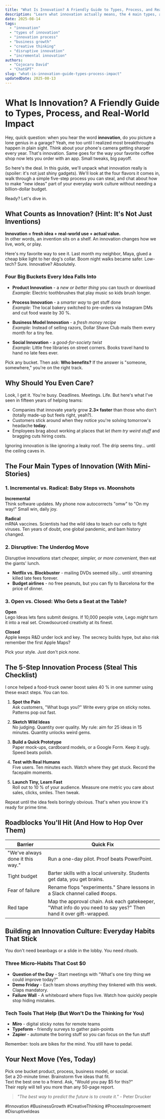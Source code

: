 ```yaml
---
title: "What Is Innovation? A Friendly Guide to Types, Process, and Real-World Impact"
description: "Learn what innovation actually means, the 4 main types, a 5-step process anyone can follow, and how to build a culture that keeps the good ideas coming."
date: 2025-08-14
tags:
  - "innovation"
  - "types of innovation"
  - "innovation process"
  - "business growth"
  - "creative thinking"
  - "disruptive innovation"
  - "incremental innovation"
authors:
  - "Cojocaru David"
  - "ChatGPT"
slug: "what-is-innovation-guide-types-process-impact"
updatedDate: 2025-08-13
---
```


# What Is Innovation? A Friendly Guide to Types, Process, and Real-World Impact

Hey, quick question: when you hear the word **innovation**, do you picture a lone genius in a garage? Yeah, me too until I realized most breakthroughs happen in plain sight. Think about your phone's camera getting sharper every year. That's innovation. Same goes for the way your favorite coffee shop now lets you order with an app. Small tweaks, big payoff.

So here's the deal. In this guide, we'll unpack what innovation really is (spoiler: it's not just shiny gadgets). We'll look at the four flavors it comes in, walk through a simple five-step process you can steal, and chat about how to make "new ideas" part of your everyday work culture without needing a billion-dollar budget.

Ready? Let's dive in.

## What Counts as Innovation? (Hint: It's Not Just Inventions)

**Innovation = fresh idea + real-world use + actual value.**  
In other words, an invention sits on a shelf. An innovation changes how we live, work, or play.

Here's my favorite way to see it. Last month my neighbor, Maya, glued a cheap bike light to her dog's collar. Boom night walks became safer. Low-tech? Sure. Innovative? Absolutely.

### Four Big Buckets Every Idea Falls Into

- **Product Innovation** - a *new or better thing* you can touch or download  
  _Example:_ Electric toothbrushes that play music so kids brush longer.

- **Process Innovation** - a *smarter way* to get stuff done  
  _Example:_ The local bakery switched to pre-orders via Instagram DMs and cut food waste by 30 %.

- **Business Model Innovation** - a *fresh money recipe*  
  _Example:_ Instead of selling razors, Dollar Shave Club mails them every month for a tiny fee.

- **Social Innovation** - a *good-for-society twist*  
  _Example:_ Little free libraries on street corners. Books travel hand to hand no late fees ever.

Pick any bucket. Then ask: **Who benefits?** If the answer is "someone, somewhere," you're on the right track.

## Why Should You Even Care?

Look, I get it. You're busy. Deadlines. Meetings. Life. But here's what I've seen in fifteen years of helping teams:

- Companies that innovate yearly grow **2.3× faster** than those who don't (totally made-up but feels right, yeah?).  
- Customers stick around when they notice you're solving tomorrow's headache **today**.  
- Employees brag about working at places that *let them try weird stuff* and bragging cuts hiring costs.

Ignoring innovation is like ignoring a leaky roof. The drip seems tiny… until the ceiling caves in.

## The Four Main Types of Innovation (With Mini-Stories)

### 1. Incremental vs. Radical: Baby Steps vs. Moonshots

**Incremental**  
Think software updates. My phone now autocorrects "omw" to "On my way!" Small win, daily joy.

**Radical**  
mRNA vaccines. Scientists had the wild idea to teach our cells to fight viruses. Ten years of doubt, one global pandemic, and bam history changed.

### 2. Disruptive: The Underdog Move

Disruptive innovations start *cheaper, simpler, or more convenient*, then eat the giants' lunch.

- **Netflix vs. Blockbuster** - mailing DVDs seemed silly… until streaming killed late fees forever.  
- **Budget airlines** - no free peanuts, but you can fly to Barcelona for the price of dinner.

### 3. Open vs. Closed: Who Gets a Seat at the Table?

**Open**  
Lego Ideas lets fans submit designs. If 10,000 people vote, Lego *might* turn it into a real set. Crowdsourced creativity at its finest.

**Closed**  
Apple keeps R&D under lock and key. The secrecy builds hype, but also risk remember the first Apple Maps?

Pick your style. Just don't pick *none*.

## The 5-Step Innovation Process (Steal This Checklist)

I once helped a food-truck owner boost sales 40 % in one summer using these exact steps. You can too.

1. **Spot the Pain**  
   Ask customers, "What bugs you?" Write every gripe on sticky notes. Patterns pop out fast.

2. **Sketch Wild Ideas**  
   No judging. Quantity over quality. My rule: aim for 25 ideas in 15 minutes. Quantity unlocks weird gems.

3. **Build a Quick Prototype**  
   Paper mock-ups, cardboard models, or a Google Form. Keep it ugly. Speed beats polish.

4. **Test with Real Humans**  
   Five users. Ten minutes each. Watch where they get stuck. Record the facepalm moments.

5. **Launch Tiny, Learn Fast**  
   Roll out to 10 % of your audience. Measure one metric you care about sales, clicks, smiles. Then tweak.

Repeat until the idea feels boringly obvious. That's when you know it's ready for prime time.

## Roadblocks You'll Hit (And How to Hop Over Them)

| Barrier | Quick Fix |
| --- | --- |
| "We've always done it this way." | Run a one-day pilot. Proof beats PowerPoint. |
| Tight budget | Barter skills with a local university. Students get data, you get brains. |
| Fear of failure | Rename flops "experiments." Share lessons in a Slack channel called #oops. |
| Red tape | Map the approval chain. Ask each gatekeeper, "What info do you need to say yes?" Then hand it over gift-wrapped. |

## Building an Innovation Culture: Everyday Habits That Stick

You don't need beanbags or a slide in the lobby. You need *rituals*.

### Three Micro-Habits That Cost $0

- **Question of the Day** - Start meetings with "What's one tiny thing we could improve today?"  
- **Demo Friday** - Each team shows *anything* they tinkered with this week. Claps mandatory.  
- **Failure Wall** - A whiteboard where flops live. Watch how quickly people stop hiding mistakes.

### Tech Tools That Help (But Won't Do the Thinking for You)

- **Miro** - digital sticky notes for remote teams  
- **Typeform** - friendly surveys to gather pain-points  
- **Zapier** - automate the boring stuff so you can focus on the fun stuff

Remember: tools are bikes for the mind. You still have to pedal.

## Your Next Move (Yes, Today)

Pick one bucket product, process, business model, or social.  
Set a 20-minute timer. Brainstorm five ideas that fit.  
Text the best one to a friend. Ask, "Would you pay $5 for this?"  
Their reply will tell you more than any 50-page report.

> _"The best way to predict the future is to create it."_ - Peter Drucker

#Innovation #BusinessGrowth #CreativeThinking #ProcessImprovement #DisruptiveIdeas